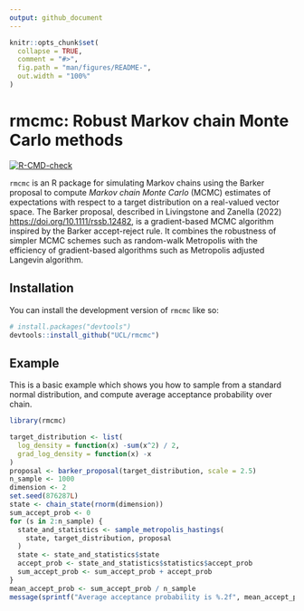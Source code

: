 ```yaml
---
output: github_document
---
```


<!-- README.md is generated from README.Rmd. Please edit that file -->

```r
knitr::opts_chunk$set(
  collapse = TRUE,
  comment = "#>",
  fig.path = "man/figures/README-",
  out.width = "100%"
)
```

# rmcmc: Robust Markov chain Monte Carlo methods

<!-- badges: start -->
[![R-CMD-check](https://github.com/UCL/rmcmc/actions/workflows/R-CMD-check.yaml/badge.svg)](https://github.com/UCL/rmcmc/actions/workflows/R-CMD-check.yaml)
<!-- badges: end -->

`rmcmc` is an R package for simulating Markov chains using the Barker proposal to compute _Markov chain Monte Carlo_ (MCMC) estimates of expectations with respect to a target distribution on a real-valued vector space. 
The Barker proposal, described in Livingstone and Zanella (2022) <https://doi.org/10.1111/rssb.12482>, is a gradient-based MCMC algorithm inspired by the Barker accept-reject rule. 
It combines the robustness of simpler MCMC schemes such as random-walk Metropolis with the efficiency of gradient-based algorithms such as Metropolis adjusted Langevin algorithm.

## Installation

You can install the development version of `rmcmc` like so:

``` r
# install.packages("devtools")
devtools::install_github("UCL/rmcmc")
```

## Example

This is a basic example which shows you how to sample from a standard normal distribution,
and compute average acceptance probability over chain.

```r
library(rmcmc)

target_distribution <- list(
  log_density = function(x) -sum(x^2) / 2,
  grad_log_density = function(x) -x
)
proposal <- barker_proposal(target_distribution, scale = 2.5)
n_sample <- 1000
dimension <- 2
set.seed(876287L)
state <- chain_state(rnorm(dimension))
sum_accept_prob <- 0
for (s in 2:n_sample) {
  state_and_statistics <- sample_metropolis_hastings(
    state, target_distribution, proposal
  )
  state <- state_and_statistics$state
  accept_prob <- state_and_statistics$statistics$accept_prob
  sum_accept_prob <- sum_accept_prob + accept_prob
}
mean_accept_prob <- sum_accept_prob / n_sample
message(sprintf("Average acceptance probability is %.2f", mean_accept_prob))
```
